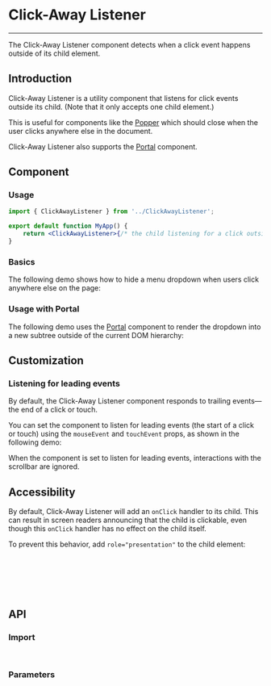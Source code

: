 
<Meta title="Utils/ClickAwayListener" />

# Click-Away Listener

---

The Click-Away Listener component detects when a click event happens outside of its child element.

## Introduction

Click-Away Listener is a utility component that listens for click events outside its child. (Note that it only accepts one child element.)

This is useful for components like the [Popper](?path=/docs/utils-popper--docs) which should close when the user clicks anywhere else in the document.

Click-Away Listener also supports the [Portal](?path=/docs/utils-portal--docs) component.

## Component

### Usage

```jsx
import { ClickAwayListener } from '../ClickAwayListener';

export default function MyApp() {
    return <ClickAwayListener>{/* the child listening for a click outside its container */}</ClickAwayListener>;
}
```

### Basics

The following demo shows how to hide a menu dropdown when users click anywhere else on the page:

<Canvas sourceState="hidden" of={SelectDefaultStories.Basics} />

### Usage with Portal

The following demo uses the [Portal](?path=/docs/utils-portal--docs) component to render the dropdown into a new subtree outside of the current DOM hierarchy:

<Canvas sourceState="hidden" of={SelectDefaultStories.UsageWithPortal} />

## Customization

### Listening for leading events

By default, the Click-Away Listener component responds to trailing events—the end of a click or touch.

You can set the component to listen for leading events (the start of a click or touch) using the `mouseEvent` and `touchEvent` props, as shown in the following demo:

<Canvas sourceState="hidden" of={SelectDefaultStories.LeadingEvents} />

When the component is set to listen for leading events, interactions with the scrollbar are ignored.

## Accessibility

By default, Click-Away Listener will add an `onClick` handler to its child. This can result in screen readers announcing that the child is clickable, even though this `onClick` handler has no effect on the child itself.

To prevent this behavior, add `role="presentation"` to the child element:

```jsx
<ClickAwayListener>
    <div role="presentation">
        <h1>non-interactive heading</h1>
    </div>
</ClickAwayListener>
```

## API

### Import

```jsx
import { ClickAwayListener } from '../ClickAwayListener';
```

### Parameters

<ArgTypes of={ClickAwayListener} />
